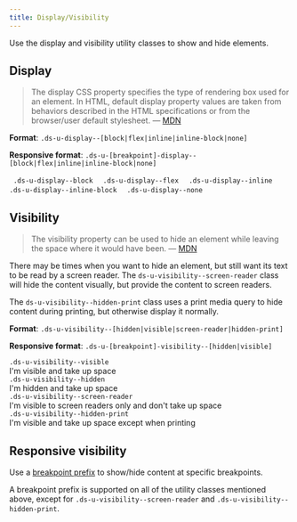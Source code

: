 ```yaml
---
title: Display/Visibility
---
```


Use the display and visibility utility classes to show and hide elements.

## Display

> The display CSS property specifies the type of rendering box used for an element. In HTML, default display property values are taken from behaviors described in the HTML specifications or from the browser/user default stylesheet. &mdash; [MDN](https://developer.mozilla.org/en-US/docs/Web/CSS/display)

**Format**: `.ds-u-display--[block|flex|inline|inline-block|none]`

**Responsive format**: `.ds-u-[breakpoint]-display--[block|flex|inline|inline-block|none]`

<EmbeddedExample>
    <div>
        <code class="ds-u-display--block ds-u-padding--1 ds-u-margin-bottom--2 utility-example"> .ds-u-display--block </code>
        <code class="ds-u-display--flex ds-u-padding--1 ds-u-margin-bottom--2 utility-example"> .ds-u-display--flex </code>
        <code class="ds-u-display--inline ds-u-padding--1 ds-u-margin-bottom--2 utility-example"> .ds-u-display--inline </code>
        <code class="ds-u-display--inline-block ds-u-padding--1 ds-u-margin-bottom--2 utility-example"> .ds-u-display--inline-block </code>
        <code class="ds-u-display--none ds-u-padding--1 utility-example"> .ds-u-display--none </code>
    </div>
</EmbeddedExample>

## Visibility

> The visibility property can be used to hide an element while leaving the space where it would have been. &mdash; [MDN](https://developer.mozilla.org/en-US/docs/Web/CSS/visibility)

There may be times when you want to hide an element, but still want its text to be read by a screen reader. The `ds-u-visibility--screen-reader` class will hide the content visually, but provide the content to screen readers.

The `ds-u-visibility--hidden-print` class uses a print media query to hide content during printing, but otherwise display it normally.

**Format**: `.ds-u-visibility--[hidden|visible|screen-reader|hidden-print]`

**Responsive format**: `.ds-u-[breakpoint]-visibility--[hidden|visible]`

<EmbeddedExample>
    <div class="example--wrapper">
        <div class="ds-u-margin-bottom--2">
            <code class="ds-u-margin-bottom--1">.ds-u-visibility--visible</code>
            <div class="utility-example">
                <span class="ds-u-padding--1 ds-u-visibility--visible">I'm visible and take up space</span>
            </div>
        </div>
        <div class="ds-u-margin-bottom--2">
            <code class="ds-u-margin-bottom--1">.ds-u-visibility--hidden</code>
            <div class="utility-example">
                <span class="ds-u-padding--1 ds-u-visibility--hidden">I'm hidden and take up space</span>
            </div>
        </div>
        <div class="ds-u-margin-bottom--2">
            <code class="ds-u-margin-bottom--1">.ds-u-visibility--screen-reader</code>
            <div class="utility-example" style="min-height: 2px">
                <span class="ds-u-padding--1 ds-u-visibility--screen-reader">
                    I'm visible to screen readers only and don't take up space
                </span>
            </div>
        </div>
        <div class="ds-u-margin-bottom--2">
            <code class="ds-u-margin-bottom--1">.ds-u-visibility--hidden-print</code>
            <div class="utility-example">
                <span class="ds-u-padding--1 ds-u-visibility--hidden-print">
                    I'm visible and take up space except when printing
                </span>
            </div>
        </div>
    </div>
</EmbeddedExample>

## Responsive visibility

Use a [breakpoint prefix](/guidelines/responsive-design) to show/hide content at specific breakpoints.

A breakpoint prefix is supported on all of the utility classes mentioned above, except for `.ds-u-visibility--screen-reader` and `.ds-u-visibility--hidden-print`.

<ResponsiveExample storyId='utilities-visibility--visibility' title="Responsive visibility example" />
